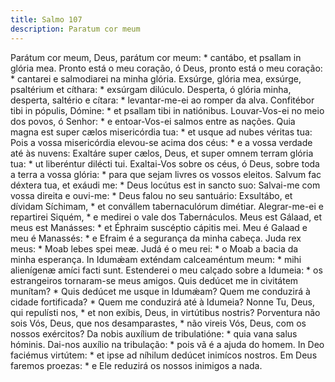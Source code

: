 ```yaml
---
title: Salmo 107
description: Paratum cor meum
---
```


<div class="grid grid-cols-2 gap-5">
  <span class="text-justify">
    Parátum cor meum, Deus, parátum cor meum: * cantábo, et psallam in glória
    mea.
  </span>
  <span class="text-justify">
    Pronto está o meu coração, ó Deus, pronto está o meu coração: * cantarei e
    salmodiarei na minha glória.
  </span>
  <span class="text-justify">
    Exsúrge, glória mea, exsúrge, psaltérium et cíthara: * exsúrgam dilúculo.
  </span>
  <span class="text-justify">
    Desperta, ó glória minha, desperta, saltério e cítara: * levantar-me-ei ao
    romper da alva.
  </span>
  <span class="text-justify">
    Confitébor tibi in pópulis, Dómine: * et psallam tibi in natiónibus.
  </span>
  <span class="text-justify">
    Louvar-Vos-ei no meio dos povos, ó Senhor: * e entoar-Vos-ei salmos entre as
    nações.
  </span>
  <span class="text-justify">
    Quia magna est super cælos misericórdia tua: * et usque ad nubes véritas
    tua:
  </span>
  <span class="text-justify">
    Pois a vossa misericórdia elevou-se acima dos céus: * e a vossa verdade até
    às nuvens:
  </span>
  <span class="text-justify">
    Exaltáre super cælos, Deus, et super omnem terram glória tua: * ut
    liberéntur dilécti tui.
  </span>
  <span class="text-justify">
    Exaltai-Vos sobre os céus, ó Deus, sobre toda a terra a vossa glória: * para
    que sejam livres os vossos eleitos.
  </span>
  <span class="text-justify">
    Salvum fac déxtera tua, et exáudi me: * Deus locútus est in sancto suo:
  </span>
  <span class="text-justify">
    Salvai-me com vossa direita e ouvi-me: * Deus falou no seu santuário:
  </span>
  <span class="text-justify">
    Exsultábo, et dívidam Síchimam, * et convállem tabernaculórum dimétiar.
  </span>
  <span class="text-justify">
    Alegrar-me-ei e repartirei Siquém, * e medirei o vale dos Tabernáculos.
  </span>
  <span class="text-justify">
    Meus est Gálaad, et meus est Manásses: * et Éphraim suscéptio cápitis mei.
  </span>
  <span class="text-justify">
    Meu é Galaad e meu é Manassés: * e Efraim é a segurança da minha cabeça.
  </span>
  <span class="text-justify">Juda rex meus: * Moab lebes spei meæ.</span>
  <span class="text-justify">
    Judá é o meu rei: * o Moab a bacia da minha esperança.
  </span>
  <span class="text-justify">
    In Idumǽam exténdam calceaméntum meum: * mihi alienígenæ amíci facti sunt.
  </span>
  <span class="text-justify">
    Estenderei o meu calçado sobre a Idumeia: * os estrangeiros tornaram-se meus
    amigos.
  </span>
  <span class="text-justify">
    Quis dedúcet me in civitátem munítam? * Quis dedúcet me usque in Idumǽam?
  </span>
  <span class="text-justify">
    Quem me conduzirá à cidade fortificada? * Quem me conduzirá até à Idumeia?
  </span>
  <span class="text-justify">
    Nonne Tu, Deus, qui repulísti nos, * et non exíbis, Deus, in virtútibus
    nostris?
  </span>
  <span class="text-justify">
    Porventura não sois Vós, Deus, que nos desamparastes, * não vireis Vós,
    Deus, com os nossos exércitos?
  </span>
  <span class="text-justify">
    Da nobis auxílium de tribulatióne: * quia vana salus hóminis.
  </span>
  <span class="text-justify">
    Dai-nos auxílio na tribulação: * pois vã é a ajuda do homem.
  </span>
  <span class="text-justify">
    In Deo faciémus virtútem: * et ipse ad níhilum dedúcet inimícos nostros.
  </span>
  <span class="text-justify">
    Em Deus faremos proezas: * e Ele reduzirá os nossos inimigos a nada.
  </span>
</div>
